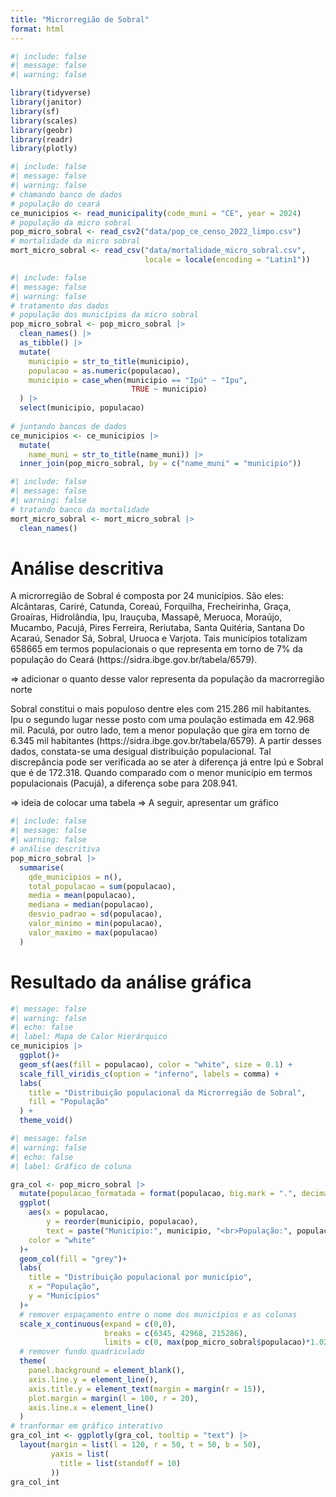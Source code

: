 ```yaml
---
title: "Microrregião de Sobral"
format: html
---
```


```r
#| include: false
#| message: false
#| warning: false

library(tidyverse)
library(janitor)
library(sf)
library(scales)
library(geobr)
library(readr)
library(plotly)
```

```r
#| include: false
#| message: false
#| warning: false
# chamando banco de dados
# população do ceará
ce_municipios <- read_municipality(code_muni = "CE", year = 2024)
# população da micro sobral
pop_micro_sobral <- read_csv2("data/pop_ce_censo_2022_limpo.csv")
# mortalidade da micro sobral
mort_micro_sobral <- read_csv("data/mortalidade_micro_sobral.csv",
                              locale = locale(encoding = "Latin1")) 
```

```r
#| include: false
#| message: false
#| warning: false
# tratamento dos dados
# população dos municípios da micro sobral
pop_micro_sobral <- pop_micro_sobral |> 
  clean_names() |> 
  as_tibble() |> 
  mutate(
    municipio = str_to_title(municipio),
    populacao = as.numeric(populacao),
    municipio = case_when(municipio == "Ipú" ~ "Ipu",
                           TRUE ~ municipio)
  ) |> 
  select(municipio, populacao)
   
# juntando bancos de dados
ce_municipios <- ce_municipios |> 
  mutate(
    name_muni = str_to_title(name_muni)) |> 
  inner_join(pop_micro_sobral, by = c("name_muni" = "municipio"))
```

```r
#| include: false
#| message: false
#| warning: false
# tratando banco da mortalidade
mort_micro_sobral <- mort_micro_sobral |> 
  clean_names()
```

# Análise descritiva
A microrregião de Sobral é composta por 24 municípios. São eles: Alcântaras, Cariré, Catunda, Coreaú, Forquilha, Frecheirinha, Graça, Groaíras, Hidrolândia, Ipu, Irauçuba, Massapê, Meruoca, Moraújo, Mucambo, Pacujá, Pires Ferreira, Reriutaba, Santa Quitéria, Santana Do Acaraú, Senador Sá, Sobral, Uruoca e Varjota. Tais municípios totalizam 658665 em termos populacionais o que representa em torno de 7% da população do Ceará (https://sidra.ibge.gov.br/tabela/6579).

=> adicionar o quanto desse valor representa da população da macrorregião norte

Sobral constitui o mais populoso dentre eles com 215.286 mil habitantes. Ipu o segundo lugar nesse posto com uma poulação estimada em 42.968 mil. Paculá, por outro lado, tem a menor população que gira em torno de 6.345 mil habitantes (https://sidra.ibge.gov.br/tabela/6579). A partir desses dados, constata-se uma desigual distribuição populacional. Tal discrepância pode ser verificada ao se ater à diferença já entre Ipú e Sobral que é de 172.318. Quando comparado com o menor município em termos populacionais (Pacujá), a diferença sobe para 208.941. 

=> ideia de colocar uma tabela
=> A seguir, apresentar um gráfico


```r
#| include: false
#| message: false
#| warning: false
# análise descritiva
pop_micro_sobral |> 
  summarise(
    qde_municipios = n(),
    total_populacao = sum(populacao),
    media = mean(populacao),
    mediana = median(populacao), 
    desvio_padrao = sd(populacao),
    valor_minimo = min(populacao),
    valor_maximo = max(populacao)
  )
```
# Resultado da análise gráfica
```r
#| message: false
#| warning: false
#| echo: false
#| label: Mapa de Calor Hierárquico
ce_municipios |> 
  ggplot()+
  geom_sf(aes(fill = populacao), color = "white", size = 0.1) +
  scale_fill_viridis_c(option = "inferno", labels = comma) +
  labs(
    title = "Distribuição populacional da Microrregião de Sobral",
    fill = "População"
  ) +
  theme_void()
```
```r
#| message: false
#| warning: false
#| echo: false
#| label: Gráfico de coluna

gra_col <- pop_micro_sobral |> 
  mutate(populacao_formatada = format(populacao, big.mark = ".", decimal.mark = ",")) |> 
  ggplot(
    aes(x = populacao,
        y = reorder(municipio, populacao),
        text = paste("Município:", municipio, "<br>População:", populacao_formatada)),
    color = "white"
  )+
  geom_col(fill = "grey")+
  labs(
    title = "Distribuição populacional por município",
    x = "População",
    y = "Municípios"
  )+
  # remover espaçamento entre o nome dos municípios e as colunas
  scale_x_continuous(expand = c(0,0),
                     breaks = c(6345, 42968, 215286),
                     limits = c(0, max(pop_micro_sobral$populacao)*1.02))+
  # remover fundo quadriculado
  theme(
    panel.background = element_blank(),
    axis.line.y = element_line(),
    axis.title.y = element_text(margin = margin(r = 15)),
    plot.margin = margin(l = 100, r = 20),
    axis.line.x = element_line()
  )
# tranformar em gráfico interativo
gra_col_int <- ggplotly(gra_col, tooltip = "text") |> 
  layout(margin = list(l = 120, r = 50, t = 50, b = 50),
         yaxis = list(
           title = list(standoff = 10)
         ))
gra_col_int
```










